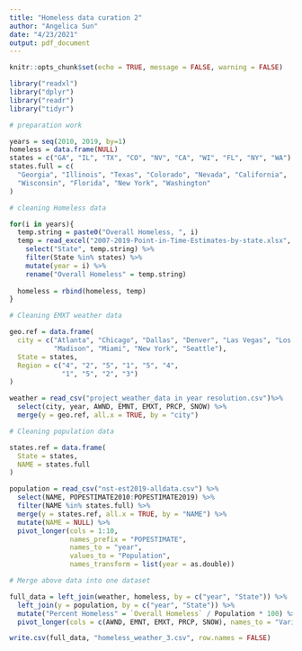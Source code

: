 ---
title: "Homeless data curation 2"
author: "Angelica Sun"
date: "4/23/2021"
output: pdf_document
---


```{r setup, include=FALSE}
knitr::opts_chunk$set(echo = TRUE, message = FALSE, warning = FALSE)
```

```{r}
library("readxl")
library("dplyr")
library("readr")
library("tidyr")
```

```{r}
# preparation work

years = seq(2010, 2019, by=1) 
homeless = data.frame(NULL)
states = c("GA", "IL", "TX", "CO", "NV", "CA", "WI", "FL", "NY", "WA")
states.full = c(
  "Georgia", "Illinois", "Texas", "Colorado", "Nevada", "California", 
  "Wisconsin", "Florida", "New York", "Washington"
)
```


```{r}
# cleaning Homeless data

for(i in years){
  temp.string = paste0("Overall Homeless, ", i)
  temp = read_excel("2007-2019-Point-in-Time-Estimates-by-state.xlsx", sheet = as.character(i)) %>%
    select("State", temp.string) %>%
    filter(State %in% states) %>%
    mutate(year = i) %>%
    rename("Overall Homeless" = temp.string)
  
  homeless = rbind(homeless, temp)
}
```


```{r}
# Cleaning EMXT weather data

geo.ref = data.frame(
  city = c("Atlanta", "Chicago", "Dallas", "Denver", "Las Vegas", "Los Angeles",
           "Madison", "Miami", "New York", "Seattle"),
  State = states,
  Region = c("4", "2", "5", "1", "5", "4",
             "1", "5", "2", "3")
)

weather = read_csv("project_weather_data in year resolution.csv")%>%
  select(city, year, AWND, EMNT, EMXT, PRCP, SNOW) %>%
  merge(y = geo.ref, all.x = TRUE, by = "city")
```


```{r}
# Cleaning population data

states.ref = data.frame(
  State = states,
  NAME = states.full
)

population = read_csv("nst-est2019-alldata.csv") %>%
  select(NAME, POPESTIMATE2010:POPESTIMATE2019) %>%
  filter(NAME %in% states.full) %>%
  merge(y = states.ref, all.x = TRUE, by = "NAME") %>%
  mutate(NAME = NULL) %>%
  pivot_longer(cols = 1:10, 
               names_prefix = "POPESTIMATE",
               names_to = "year", 
               values_to = "Population", 
               names_transform = list(year = as.double))
```

```{r}
# Merge above data into one dataset

full_data = left_join(weather, homeless, by = c("year", "State")) %>%
  left_join(y = population, by = c("year", "State")) %>%
  mutate("Percent Homeless" = `Overall Homeless` / Population * 100) %>%
  pivot_longer(cols = c(AWND, EMNT, EMXT, PRCP, SNOW), names_to = "Variable", values_to = "Measurement")

write.csv(full_data, "homeless_weather_3.csv", row.names = FALSE)
```


